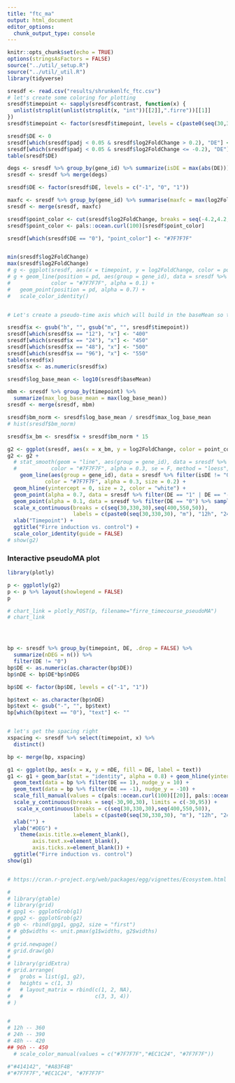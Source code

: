 ```yaml
---
title: "ftc_ma"
output: html_document
editor_options: 
  chunk_output_type: console
---
```


```r
knitr::opts_chunk$set(echo = TRUE)
options(stringsAsFactors = FALSE)
source("../util/_setup.R")
source("../util/_util.R")
library(tidyverse)
  ```

```r
sresdf <- read.csv("results/shrunkenlfc_ftc.csv")
# let's create some coloring for plotting
sresdf$timepoint <- sapply(sresdf$contrast, function(x) {
  unlist(strsplit(unlist(strsplit(x, "int"))[[2]],".firre"))[[1]]
})
sresdf$timepoint <- factor(sresdf$timepoint, levels = c(paste0(seq(30,330,30),"m"), "12h", "24h", "48h", "96h"))

sresdf$DE <- 0
sresdf[which(sresdf$padj < 0.05 & sresdf$log2FoldChange > 0.2), "DE"] <- 1
sresdf[which(sresdf$padj < 0.05 & sresdf$log2FoldChange <= -0.2), "DE"] <- -1
table(sresdf$DE)

degs <- sresdf %>% group_by(gene_id) %>% summarize(isDE = max(abs(DE)))
sresdf <- sresdf %>% merge(degs)

sresdf$DE <- factor(sresdf$DE, levels = c("-1", "0", "1"))

maxfc <- sresdf %>% group_by(gene_id) %>% summarise(maxfc = max(log2FoldChange))
sresdf <- merge(sresdf, maxfc)

sresdf$point_color <- cut(sresdf$log2FoldChange, breaks = seq(-4.2,4.2,length.out = 100), labels = FALSE)
sresdf$point_color <- pals::ocean.curl(100)[sresdf$point_color]

sresdf[which(sresdf$DE == "0"), "point_color"] <- "#7F7F7F"


min(sresdf$log2FoldChange)
max(sresdf$log2FoldChange)
# g <- ggplot(sresdf, aes(x = timepoint, y = log2FoldChange, color = point_color, group = gene_id))
# g + geom_line(position = pd, aes(group = gene_id), data = sresdf %>% filter(isDE != "0"),
#             color = "#7F7F7F", alpha = 0.1) +
#   geom_point(position = pd, alpha = 0.7) + 
#   scale_color_identity()


# Let's create a pseudo-time axis which will build in the baseMean so that it's a pseudo MA plot

sresdf$x <- gsub("h", "", gsub("m", "", sresdf$timepoint))
sresdf[which(sresdf$x == "12"), "x"] <- "400"
sresdf[which(sresdf$x == "24"), "x"] <- "450"
sresdf[which(sresdf$x == "48"), "x"] <- "500"
sresdf[which(sresdf$x == "96"), "x"] <- "550"
table(sresdf$x)
sresdf$x <- as.numeric(sresdf$x)

sresdf$log_base_mean <- log10(sresdf$baseMean)

mbm <- sresdf %>% group_by(timepoint) %>%
  summarize(max_log_base_mean = max(log_base_mean))
sresdf <- merge(sresdf, mbm)

sresdf$bm_norm <- sresdf$log_base_mean / sresdf$max_log_base_mean
# hist(sresdf$bm_norm)

sresdf$x_bm <- sresdf$x + sresdf$bm_norm * 15

g2 <- ggplot(sresdf, aes(x = x_bm, y = log2FoldChange, color = point_color, group = gene_id, text = paste("gene_name:", gene_name)))
g2 <- g2 + 
  # stat_smooth(geom = "line", aes(group = gene_id), data = sresdf %>% filter(isDE != "0"),
  #           color = "#7F7F7F", alpha = 0.3, se = F, method = "loess", span = 0.15, size = 0.2) +
    geom_line(aes(group = gene_id), data = sresdf %>% filter(isDE != "0"),
            color = "#7F7F7F", alpha = 0.3, size = 0.2) +
  geom_hline(yintercept = 0, size = 2, color = "white") +
  geom_point(alpha = 0.7, data = sresdf %>% filter(DE == "1" | DE == "-1"), size = 2) + 
  geom_point(alpha = 0.1, data = sresdf %>% filter(DE == "0") %>% sample_n(5e3), color = "#f2f2f2") +
  scale_x_continuous(breaks = c(seq(30,330,30),seq(400,550,50)),
                     labels = c(paste0(seq(30,330,30), "m"), "12h", "24h", "48h", "96h")) +
  xlab("Timepoint") +
  ggtitle("Firre induction vs. control") +
  scale_color_identity(guide = FALSE)
# show(g2)
```

### Interactive pseudoMA plot

```r
library(plotly)

p <- ggplotly(g2)
p <- p %>% layout(showlegend = FALSE)
p

# chart_link = plotly_POST(p, filename="firre_timecourse_pseudoMA")
# chart_link




bp <- sresdf %>% group_by(timepoint, DE, .drop = FALSE) %>%
  summarize(nDEG = n()) %>%
  filter(DE != "0")
bp$DE <- as.numeric(as.character(bp$DE))
bp$nDE <- bp$DE*bp$nDEG

bp$DE <- factor(bp$DE, levels = c("-1", "1"))

bp$text <- as.character(bp$nDE)
bp$text <- gsub("-", "", bp$text)
bp[which(bp$text == "0"), "text"] <- ""


# let's get the spacing right
xspacing <- sresdf %>% select(timepoint, x) %>%
  distinct()

bp <- merge(bp, xspacing)

g1 <- ggplot(bp, aes(x = x, y = nDE, fill = DE, label = text))
g1 <- g1 + geom_bar(stat = "identity", alpha = 0.8) + geom_hline(yintercept = 0, color =  "#7F7F7F", size = 0.2) + 
  geom_text(data = bp %>% filter(DE == 1), nudge_y = 10) + 
  geom_text(data = bp %>% filter(DE == -1), nudge_y = -10) +
  scale_fill_manual(values = c(pals::ocean.curl(100)[[20]], pals::ocean.curl(100)[[80]]), guide = FALSE) + 
  scale_y_continuous(breaks = seq(-30,90,30), limits = c(-30,95)) +
   scale_x_continuous(breaks = c(seq(30,330,30),seq(400,550,50)),
                     labels = c(paste0(seq(30,330,30), "m"), "12h", "24h", "48h", "96h"))  +
  xlab("") + 
  ylab("#DEG") +
    theme(axis.title.x=element_blank(),
        axis.text.x=element_blank(),
        axis.ticks.x=element_blank()) + 
  ggtitle("Firre induction vs. control")
show(g1)


# https://cran.r-project.org/web/packages/egg/vignettes/Ecosystem.html

# 
# library(gtable)
# library(grid)
# gpg1 <- ggplotGrob(g1)
# gpg2 <- ggplotGrob(g2)
# gb <- rbind(gpg1, gpg2, size = "first")
# # gb$widths <- unit.pmax(g1$widths, g2$widths)
# 
# grid.newpage()
# grid.draw(gb)
# 
# library(gridExtra)
# grid.arrange(
#   grobs = list(g1, g2),
#   heights = c(1, 3)
#   # layout_matrix = rbind(c(1, 2, NA),
#   #                       c(3, 3, 4))
# )


# 
# 12h -- 360
# 24h -- 390
# 48h -- 420
## 96h -- 450
  # scale_color_manual(values = c("#7F7F7F","#EC1C24", "#7F7F7F"))

#"#414142", "#A83F4B"
#"#7F7F7F","#EC1C24", "#7F7F7F"
```


